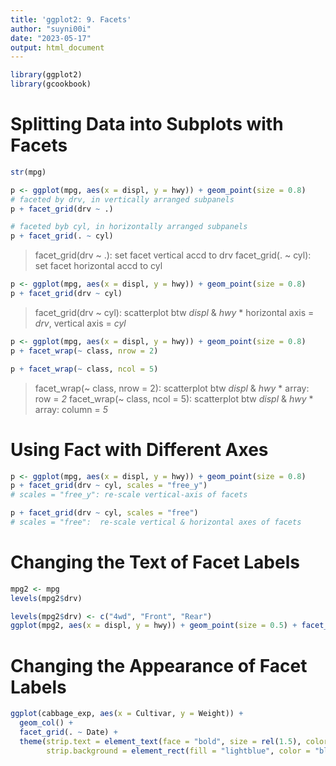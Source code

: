 ```yaml
---
title: 'ggplot2: 9. Facets'
author: "suyni00i"
date: "2023-05-17"
output: html_document
---
```


```r
library(ggplot2)
library(gcookbook)
```

# Splitting Data into Subplots with Facets
```r
str(mpg)
```

```r
p <- ggplot(mpg, aes(x = displ, y = hwy)) + geom_point(size = 0.8)
# faceted by drv, in vertically arranged subpanels
p + facet_grid(drv ~ .)
```

```r
# faceted byb cyl, in horizontally arranged subpanels
p + facet_grid(. ~ cyl)
```
> facet_grid(drv ~ .): set facet vertical accd to drv
> facet_grid(. ~ cyl): set facet horizontal accd to cyl

```r
p <- ggplot(mpg, aes(x = displ, y = hwy)) + geom_point(size = 0.8)
p + facet_grid(drv ~ cyl)
```
> facet_grid(drv ~ cyl): scatterplot btw _displ_ & _hwy_
* horizontal axis = _drv_, vertical axis = _cyl_

```r
p <- ggplot(mpg, aes(x = displ, y = hwy)) + geom_point(size = 0.8)
p + facet_wrap(~ class, nrow = 2)
```

```r
p + facet_wrap(~ class, ncol = 5)

```
> facet_wrap(~ class, nrow = 2): scatterplot btw _displ_ & _hwy_
* array: row = _2_
> facet_wrap(~ class, ncol = 5): scatterplot btw _displ_ & _hwy_
* array: column = _5_

# Using Fact with Different Axes
```r
p <- ggplot(mpg, aes(x = displ, y = hwy)) + geom_point(size = 0.8)
p + facet_grid(drv ~ cyl, scales = "free_y")
# scales = "free_y": re-scale vertical-axis of facets
```

```r
p + facet_grid(drv ~ cyl, scales = "free")
# scales = "free":  re-scale vertical & horizontal axes of facets
```

# Changing the Text of Facet Labels
```r
mpg2 <- mpg
levels(mpg2$drv)
```

```r
levels(mpg2$drv) <- c("4wd", "Front", "Rear")
ggplot(mpg2, aes(x = displ, y = hwy)) + geom_point(size = 0.5) + facet_grid(drv ~ .)
```

# Changing the Appearance of Facet Labels
```r
ggplot(cabbage_exp, aes(x = Cultivar, y = Weight)) +
  geom_col() +
  facet_grid(. ~ Date) +
  theme(strip.text = element_text(face = "bold", size = rel(1.5), color = "red"),
        strip.background = element_rect(fill = "lightblue", color = "black", size = 1))
```